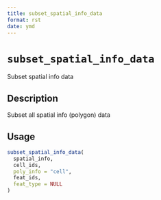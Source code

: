 ```yaml
--- 
title: subset_spatial_info_data 
format: rst 
date: ymd 
--- 
```

# `subset_spatial_info_data`

Subset spatial info data


## Description

Subset  all spatial info (polygon) data


## Usage

```r
subset_spatial_info_data(
  spatial_info,
  cell_ids,
  poly_info = "cell",
  feat_ids,
  feat_type = NULL
)
```


